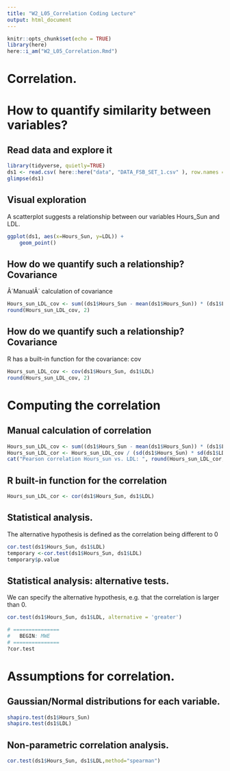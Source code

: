 ```yaml
---
title: "W2_L05_Correlation Coding Lecture"
output: html_document
---
```


```r
knitr::opts_chunk$set(echo = TRUE)
library(here)
here::i_am("W2_L05_Correlation.Rmd")
```

# Correlation.


# How to quantify similarity between variables?

## Read  data and explore it
```r
library(tidyverse, quietly=TRUE)
ds1 <- read.csv( here::here("data", "DATA_FSB_SET_1.csv" ), row.names = 1)
glimpse(ds1)
```

## Visual exploration
A scatterplot suggests a relationship between our variables Hours_Sun and LDL. 
```r
ggplot(ds1, aes(x=Hours_Sun, y=LDL)) + 
    geom_point()
```

## How do we quantify such a relationship? Covariance
Â´ManualÂ´ calculation of covariance
```r
Hours_sun_LDL_cov <- sum((ds1$Hours_Sun - mean(ds1$Hours_Sun)) * (ds1$LDL - mean(ds1$LDL))) / (nrow(ds1) -1)
round(Hours_sun_LDL_cov, 2)
```

## How do we quantify such a relationship? Covariance
R has a built-in function for the covariance: cov
```r
Hours_sun_LDL_cov <- cov(ds1$Hours_Sun, ds1$LDL)
round(Hours_sun_LDL_cov, 2)

```





# Computing the correlation 

## Manual calculation of correlation
```r
Hours_sun_LDL_cov <- sum((ds1$Hours_Sun - mean(ds1$Hours_Sun)) * (ds1$LDL - mean(ds1$LDL))) / (nrow(ds1) -1)
Hours_sun_LDL_cor <- Hours_sun_LDL_cov / (sd(ds1$Hours_Sun) * sd(ds1$LDL))
cat("Pearson correlation Hours_sun vs. LDL: ", round(Hours_sun_LDL_cor, 3), '\n')
```

## R built-in function for the correlation
```r
Hours_sun_LDL_cor <- cor(ds1$Hours_Sun, ds1$LDL)
```

## Statistical analysis.

The alternative hypothesis is defined as the correlation being different to 0 

```r
cor.test(ds1$Hours_Sun, ds1$LDL)
temporary <-cor.test(ds1$Hours_Sun, ds1$LDL)
temporary$p.value
```

## Statistical analysis: alternative tests.
We can specify the alternative hypothesis, e.g. that the correlation is larger than 0.

```r
cor.test(ds1$Hours_Sun, ds1$LDL, alternative = 'greater')

# ===============
#   BEGIN: MWE
# ===============
?cor.test
```




# Assumptions for correlation.
## Gaussian/Normal distributions for each variable.
```r
shapiro.test(ds1$Hours_Sun)
shapiro.test(ds1$LDL)
```

## Non-parametric correlation analysis.

```r
cor.test(ds1$Hours_Sun, ds1$LDL,method="spearman")
```



